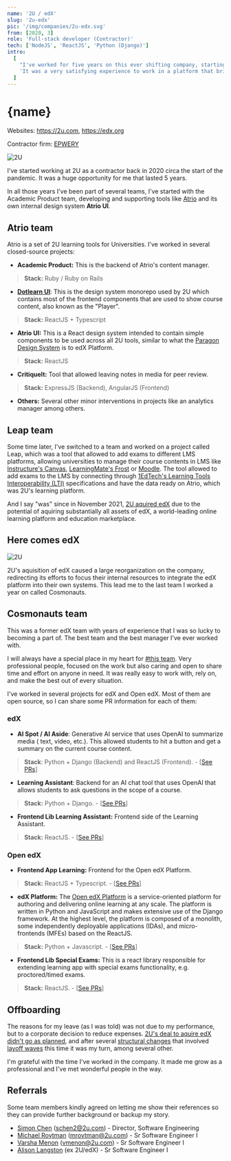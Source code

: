 ```yaml
---
name: '2U / edX'
slug: '2u-edx'
pic: '/img/companies/2u-edx.svg'
from: [2020, 3]
role: 'Full-stack developer (Contractor)'
tech: ['NodeJS', 'ReactJS', 'Python (Django)']
intro:
  [
    "I've worked for five years on this ever shifting company, starting with 2U's own platform and later shifted to edX Platform when the company aquired edX.",
    'It was a very satisfying experience to work in a platform that brings open free knowledge to everyone, and it was an enriching experience as a developer as well.',
  ]
---
```


<script context="module">
</script>

# {name}

Websites: https://2u.com, https://edx.org

Contractor firm: [EPWERY](https://epwery.com/)

<MacFrame shadowBottom>
  <img src="/img/jobs/2u-screenshot.png" alt="2U" />
</MacFrame>

I've started working at 2U as a contractor back in 2020 circa the start of the pandemic. It was a huge opportunity for me that lasted 5 years.

In all those years I've been part of several teams, I've started with the Academic Product team, developing and supporting tools like [Atrio](https://sites.google.com/2u.com/2ufacultyengagementdevelopment/atrio-resources) and its own internal design system **Atrio UI**.

## Atrio team

Atrio is a set of 2U learning tools for Universities. I've worked in several closed-source projects:

- **Academic Product:** This is the backend of Atrio's content manager.

> **Stack:** Ruby / Ruby on Rails

- [**Dotlearn UI**](https://2uinc.github.io/dotlearn-ui): This is the design system monorepo used by 2U which contains most of the frontend components that are used to show course content, also known as the "Player".

> **Stack:** ReactJS + Typescript

- **Atrio UI:** This is a React design system intended to contain simple components to be used across all 2U tools, similar to what the [Paragon Design System](https://paragon-openedx.netlify.app/) is to edX Platform.

> **Stack:** ReactJS

- **CritiqueIt:** Tool that allowed leaving notes in media for peer review.

> **Stack:** ExpressJS (Backend), AngularJS (Frontend)

- **Others:** Several other minor interventions in projects like an analytics manager among others.

## Leap team

Some time later, I've switched to a team and worked on a project called Leap, which was a tool that allowed to add exams to different LMS platforms, allowing universities to manage their course contents in LMS like [Instructure's Canvas](https://www.instructure.com/), [LearningMate's Frost](https://learningmate.com/frost-cms/) or [Moodle](https://moodle.org/). The tool allowed to add exams to the LMS by connecting through [1EdTech's Learning Tools Interoperability (LTI)](https://www.imsglobal.org/spec/lti/v1p3) specifications and have the data ready on Atrio, which was 2U's learning platform.

And I say "was" since in November 2021, [2U aquired edX](https://2u.com/newsroom/2u-inc-and-edx-complete-industry-redefining-combination/) due to the potential of aquiring substantially all assets of edX, a world-leading online learning platform and education marketplace.

## Here comes edX

<MacFrame shadowBottom>
  <img src="/img/jobs/edx-screenshot.png" alt="2U" />
</MacFrame>

2U's aquisition of edX caused a large reorganization on the company, redirecting its efforts to focus their internal resources to integrate the edX platform into their own systems. This lead me to the last team I worked a year on called Cosmonauts.

## Cosmonauts team

This was a former edX team with years of experience that I was so lucky to becoming a part of. The best team and the best manager I've ever worked with.

I will always have a special place in my heart for [#this team](#referrals). Very professional people, focused on the work but also caring and open to share time and effort on anyone in need. It was really easy to work with, rely on, and make the best out of every situation.

I've worked in several projects for edX and Open edX. Most of them are open source, so I can share some PR information for each of them:

### edX

- **AI Spot / AI Aside**: Generative AI service that uses OpenAI to summarize media ( text, video, etc.). This allowed students to hit a button and get a summary on the current course content.

> **Stack**: Python + Django (Backend) and ReactJS (Frontend). - [[See PRs](https://github.com/edx/ai-aside/pulls?q=is%3Apr+author%3Arijuma)]

- **Learning Assistant**: Backend for an AI chat tool that uses OpenAI that allows students to ask questions in the scope of a course.

> **Stack:** Python + Django. - [[See PRs](https://github.com/edx/learning-assistant/pulls?q=is%3Apr+author%3Arijuma)]

- **Frontend Lib Learning Assistant:** Frontend side of the Learning Assistant.

> **Stack:** ReactJS. - [[See PRs](https://github.com/edx/frontend-lib-learning-assistant/pulls?q=is%3Apr+author%3Arijuma)]

### Open edX

- **Frontend App Learning:** Frontend for the Open edX Platform.

> **Stack:** ReactJS + Typescript. - [[See PRs](https://github.com/openedx/frontend-app-learning/pulls?q=is%3Apr+author%3Arijuma)]

- **edX Platform:** The [Open edX Platform](https://openedx.org/) is a service-oriented platform for authoring and delivering online learning at any scale. The platform is written in Python and JavaScript and makes extensive use of the Django framework. At the highest level, the platform is composed of a monolith, some independently deployable applications (IDAs), and micro-frontends (MFEs) based on the ReactJS.

> **Stack:** Python + Javascript. - [[See PRs](https://github.com/openedx/edx-platform/pulls?q=is%3Apr+author%3Arijuma)]

- **Frontend Lib Special Exams:** This is a react library responsible for extending learning app with special exams functionality, e.g. proctored/timed exams.

> **Stack:** ReactJS. - [[See PRs](https://github.com/openedx/frontend-lib-special-exams/pulls?q=is%3Apr+author%3Arijuma)]

## Offboarding

The reasons for my leave (as I was told) was not due to my performance, but to a corporate decision to reduce expenses. [2U's deal to aquire edX didn't go as planned](https://www.insidehighered.com/news/tech-innovation/2024/03/01/three-years-later-has-800m-edx-deal-lost-its-luster), and after several [structural changes](https://2u.com/newsroom/organizational-changes-2u/) that involved [layoff waves](https://www.classcentral.com/report/2u-axes-trilogy-bootcamps-layoffs/) this time it was my turn, among several other.

I'm grateful with the time I've worked in the company. It made me grow as a professional and I've met wonderful people in the way.

## Referrals

Some team members kindly agreed on letting me show their references so they can provide further background or backup my story.

- [Simon Chen](https://www.linkedin.com/in/simon-chen-93060111) ([schen2@2u.com](mailto:schen@2u.com)) - Director, Software Engineering
- [Michael Roytman](https://www.linkedin.com/in/michaelroytman) ([mroytman@2u.com](mailto:mroytman@2u.com)) - Sr Software Engineer I
- [Varsha Menon](https://www.linkedin.com/in/varshamenon1) ([vmenon@2u.com](mailto:vmenon@2u.com)) - Sr Software Engineer I
- [Alison Langston](https://www.linkedin.com/in/a-langston/) (ex 2U/edX) - Sr Software Engineer I
